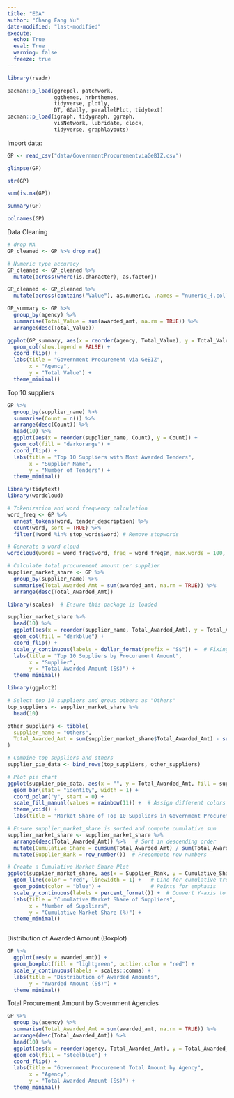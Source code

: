 ```yaml
---
title: "EDA"
author: "Chang Fang Yu"
date-modified: "last-modified"
execute:
  echo: True
  eval: True
  warning: false
  freeze: true
---
```


```r
library(readr)
```

```r
pacman::p_load(ggrepel, patchwork, 
               ggthemes, hrbrthemes,
               tidyverse, plotly, 
               DT, GGally, parallelPlot, tidytext) 
pacman::p_load(igraph, tidygraph, ggraph, 
               visNetwork, lubridate, clock,
               tidyverse, graphlayouts)
```

Import data:

```r
GP <- read_csv("data/GovernmentProcurementviaGeBIZ.csv")
```

```R
glimpse(GP)
```

```r
str(GP)
```

```R
sum(is.na(GP))
```

```R
summary(GP)

```

```r
colnames(GP)

```

Data Cleaning

```R
# drop NA
GP_cleaned <- GP %>% drop_na()

# Numeric type accuracy
GP_cleaned <- GP_cleaned %>%
  mutate(across(where(is.character), as.factor))  

GP_cleaned <- GP_cleaned %>%
  mutate(across(contains("Value"), as.numeric, .names = "numeric_{.col}"))
```

```R
GP_summary <- GP %>%
  group_by(agency) %>%
  summarise(Total_Value = sum(awarded_amt, na.rm = TRUE)) %>%
  arrange(desc(Total_Value))

ggplot(GP_summary, aes(x = reorder(agency, Total_Value), y = Total_Value)) +
  geom_col(show.legend = FALSE) +
  coord_flip() +
  labs(title = "Government Procurement via GeBIZ",
       x = "Agency",
       y = "Total Value") +
  theme_minimal()

```

Top 10 suppliers

```r
GP %>%
  group_by(supplier_name) %>%
  summarise(Count = n()) %>%
  arrange(desc(Count)) %>%
  head(10) %>%
  ggplot(aes(x = reorder(supplier_name, Count), y = Count)) +
  geom_col(fill = "darkorange") +
  coord_flip() +
  labs(title = "Top 10 Suppliers with Most Awarded Tenders",
       x = "Supplier Name",
       y = "Number of Tenders") +
  theme_minimal()


```

```r

library(tidytext)
library(wordcloud)

# Tokenization and word frequency calculation
word_freq <- GP %>%
  unnest_tokens(word, tender_description) %>%
  count(word, sort = TRUE) %>%
  filter(!word %in% stop_words$word) # Remove stopwords

# Generate a word cloud
wordcloud(words = word_freq$word, freq = word_freq$n, max.words = 100, colors = brewer.pal(8, "Dark2"))

```

```r
# Calculate total procurement amount per supplier
supplier_market_share <- GP %>%
  group_by(supplier_name) %>%
  summarise(Total_Awarded_Amt = sum(awarded_amt, na.rm = TRUE)) %>%
  arrange(desc(Total_Awarded_Amt))

```

```r

library(scales)  # Ensure this package is loaded

supplier_market_share %>%
  head(10) %>%
  ggplot(aes(x = reorder(supplier_name, Total_Awarded_Amt), y = Total_Awarded_Amt)) +
  geom_col(fill = "darkblue") +
  coord_flip() +
  scale_y_continuous(labels = dollar_format(prefix = "S$")) +  # Fixing dollar_format
  labs(title = "Top 10 Suppliers by Procurement Amount",
       x = "Supplier",
       y = "Total Awarded Amount (S$)") +
  theme_minimal()


```

```r
library(ggplot2)

# Select top 10 suppliers and group others as "Others"
top_suppliers <- supplier_market_share %>%
  head(10)

other_suppliers <- tibble(
  supplier_name = "Others",
  Total_Awarded_Amt = sum(supplier_market_share$Total_Awarded_Amt) - sum(top_suppliers$Total_Awarded_Amt)
)

# Combine top suppliers and others
supplier_pie_data <- bind_rows(top_suppliers, other_suppliers)

# Plot pie chart
ggplot(supplier_pie_data, aes(x = "", y = Total_Awarded_Amt, fill = supplier_name)) +
  geom_bar(stat = "identity", width = 1) +
  coord_polar("y", start = 0) +
  scale_fill_manual(values = rainbow(11)) +  # Assign different colors
  theme_void() +
  labs(title = "Market Share of Top 10 Suppliers in Government Procurement")

```

```r
# Ensure supplier_market_share is sorted and compute cumulative sum
supplier_market_share <- supplier_market_share %>%
  arrange(desc(Total_Awarded_Amt)) %>%   # Sort in descending order
  mutate(Cumulative_Share = cumsum(Total_Awarded_Amt) / sum(Total_Awarded_Amt)) %>%  
  mutate(Supplier_Rank = row_number())  # Precompute row numbers

# Create a Cumulative Market Share Plot
ggplot(supplier_market_share, aes(x = Supplier_Rank, y = Cumulative_Share)) +
  geom_line(color = "red", linewidth = 1) +   # Line for cumulative trend
  geom_point(color = "blue") +                # Points for emphasis
  scale_y_continuous(labels = percent_format()) +  # Convert Y-axis to percentage
  labs(title = "Cumulative Market Share of Suppliers",
       x = "Number of Suppliers",
       y = "Cumulative Market Share (%)") +
  theme_minimal()



```

Distribution of Awarded Amount (Boxplot)

```r
GP %>%
  ggplot(aes(y = awarded_amt)) +
  geom_boxplot(fill = "lightgreen", outlier.color = "red") +
  scale_y_continuous(labels = scales::comma) +
  labs(title = "Distribution of Awarded Amounts",
       y = "Awarded Amount (S$)") +
  theme_minimal()

```

Total Procurement Amount by Government Agencies

```r
GP %>%
  group_by(agency) %>%
  summarise(Total_Awarded_Amt = sum(awarded_amt, na.rm = TRUE)) %>%
  arrange(desc(Total_Awarded_Amt)) %>%
  head(10) %>%
  ggplot(aes(x = reorder(agency, Total_Awarded_Amt), y = Total_Awarded_Amt)) +
  geom_col(fill = "steelblue") +
  coord_flip() +
  labs(title = "Government Procurement Total Amount by Agency",
       x = "Agency",
       y = "Total Awarded Amount (S$)") +
  theme_minimal()

```
